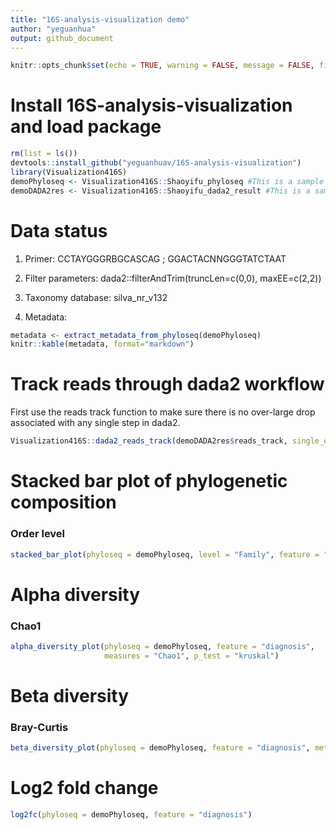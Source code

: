 ```yaml
---
title: "16S-analysis-visualization demo"
author: "yeguanhua"
output: github_document
---
```


```r
knitr::opts_chunk$set(echo = TRUE, warning = FALSE, message = FALSE, fig.width=10, fig.height=6)
```

# Install 16S-analysis-visualization and load package
```r
rm(list = ls())
devtools::install_github("yeguanhuav/16S-analysis-visualization")
library(Visualization416S)
demoPhyloseq <- Visualization416S::Shaoyifu_phyloseq #This is a sample phyloseq object.
demoDADA2res <- Visualization416S::Shaoyifu_dada2_result #This is a sample dada2 result.
```

# Data status
1. Primer: 
CCTAYGGGRBGCASCAG ; GGACTACNNGGGTATCTAAT

2. Filter parameters: 
dada2::filterAndTrim(truncLen=c(0,0), maxEE=c(2,2))

3. Taxonomy database: 
silva_nr_v132

4. Metadata: 
```r
metadata <- extract_metadata_from_phyloseq(demoPhyloseq)
knitr::kable(metadata, format="markdown")
```

# Track reads through dada2 workflow
First use the reads track function to make sure there is no over-large drop associated with any single step in dada2.
```r
Visualization416S::dada2_reads_track(demoDADA2res$reads_track, single_end = FALSE)
```

# Stacked bar plot of phylogenetic composition
### Order level
```r
stacked_bar_plot(phyloseq = demoPhyloseq, level = "Family", feature = "diagnosis")
```

# Alpha diversity
### Chao1
```r
alpha_diversity_plot(phyloseq = demoPhyloseq, feature = "diagnosis", 
                     measures = "Chao1", p_test = "kruskal")
```

# Beta diversity
### Bray-Curtis
```r
beta_diversity_plot(phyloseq = demoPhyloseq, feature = "diagnosis", method = "bray")
```

# Log2 fold change
```r
log2fc(phyloseq = demoPhyloseq, feature = "diagnosis")
```
